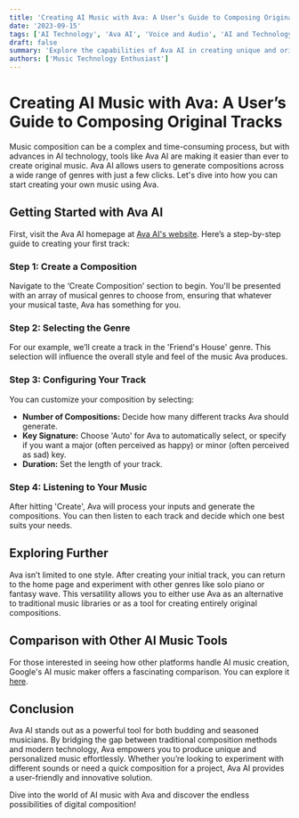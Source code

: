 ```yaml
---
title: 'Creating AI Music with Ava: A User’s Guide to Composing Original Tracks'
date: '2023-09-15'
tags: ['AI Technology', 'Ava AI', 'Voice and Audio', 'AI and Technology']
draft: false
summary: 'Explore the capabilities of Ava AI in creating unique and original music compositions with just a few clicks. This guide walks you through the process of selecting genres, composing music, and understanding music fundamentals like key signatures.'
authors: ['Music Technology Enthusiast']
---
```


# Creating AI Music with Ava: A User’s Guide to Composing Original Tracks

Music composition can be a complex and time-consuming process, but with advances in AI technology, tools like Ava AI are making it easier than ever to create original music. Ava AI allows users to generate compositions across a wide range of genres with just a few clicks. Let's dive into how you can start creating your own music using Ava.

## Getting Started with Ava AI

First, visit the Ava AI homepage at [Ava AI's website](https://www.aiva.ai/). Here’s a step-by-step guide to creating your first track:

### Step 1: Create a Composition

Navigate to the ‘Create Composition’ section to begin. You'll be presented with an array of musical genres to choose from, ensuring that whatever your musical taste, Ava has something for you.

### Step 2: Selecting the Genre

For our example, we’ll create a track in the 'Friend's House' genre. This selection will influence the overall style and feel of the music Ava produces.

### Step 3: Configuring Your Track

You can customize your composition by selecting:
- **Number of Compositions:** Decide how many different tracks Ava should generate.
- **Key Signature:** Choose 'Auto' for Ava to automatically select, or specify if you want a major (often perceived as happy) or minor (often perceived as sad) key.
- **Duration:** Set the length of your track.

### Step 4: Listening to Your Music

After hitting 'Create', Ava will process your inputs and generate the compositions. You can then listen to each track and decide which one best suits your needs.

## Exploring Further

Ava isn’t limited to one style. After creating your initial track, you can return to the home page and experiment with other genres like solo piano or fantasy wave. This versatility allows you to either use Ava as an alternative to traditional music libraries or as a tool for creating entirely original compositions.

## Comparison with Other AI Music Tools

For those interested in seeing how other platforms handle AI music creation, Google's AI music maker offers a fascinating comparison. You can explore it [here](https://google-research.github.io/seanet/musiclm/examples/).

## Conclusion

Ava AI stands out as a powerful tool for both budding and seasoned musicians. By bridging the gap between traditional composition methods and modern technology, Ava empowers you to produce unique and personalized music effortlessly. Whether you’re looking to experiment with different sounds or need a quick composition for a project, Ava AI provides a user-friendly and innovative solution.

Dive into the world of AI music with Ava and discover the endless possibilities of digital composition!

